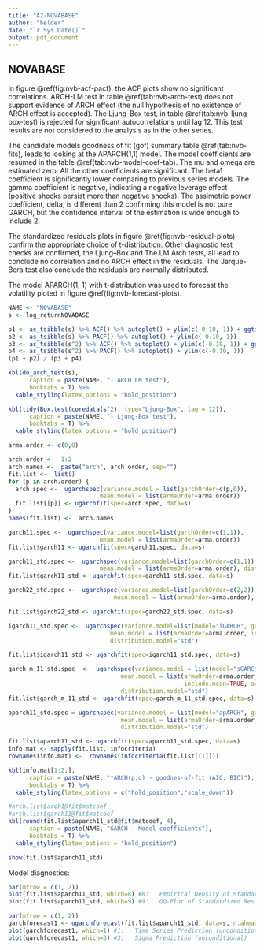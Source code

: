 ```yaml
---
title: "A2-NOVABASE"
author: "helder"
date: "`r Sys.Date()`"
output: pdf_document
---
```


## NOVABASE {-}

In figure \@ref(fig:nvb-acf-pacf), the ACF plots show no significant correlations. ARCH-LM test in table \@ref(tab:nvb-arch-test) does not support evidence of ARCH effect (the null  hypothesis of no existence of ARCH effect is accepted). The Ljung-Box test, in table \@ref(tab:nvb-ljung-box-test) is rejected for significant autocorrelations until lag 12. This test results are not considered to the analysis as in the other series.

The candidate models goodness of fit (gof) summary table \@ref(tab:nvb-fits), leads to looking at the APARCH(1,1) model. 
The model coefficients are resumed in the table \@ref(tab:nvb-model-coef-tab). The mu and omega are estimated zero. All the other coefficients are significant. The beta1 coefficient is significantly lower comparing to previous series models. The gamma coefficient is negative, indicating a negative leverage effect (positive shocks persist more than negative shocks). The assimetric power coefficient, delta, is different than 2 confirming this model is not pure GARCH, but the confidence interval of the estimation is wide enough to include 2.

The standardized residuals plots in figure \@ref(fig:nvb-residual-plots) confirm the appropriate choice of t-distribution. Other diagnostic test checks are confirmed, the Ljung–Box and The LM Arch tests, all lead to conclude no correlation and no ARCH effect in the residuals. The Jarque-Bera test also conclude the residuals are normally distributed.

The model APARCH(1, 1) with t-distribution was used to forecast the volatility ploted in figure \@ref(fig:nvb-forecast-plots).

```r
NAME <- "NOVABASE"
s <- log_returnNOVABASE
```

```r
p1 <- as_tsibble(s) %>% ACF() %>% autoplot() + ylim(c(-0.10, 1)) + ggtitle("log returns")
p2 <- as_tsibble(s) %>% PACF() %>% autoplot() + ylim(c(-0.10, 1))
p3 <- as_tsibble(s^2) %>% ACF() %>% autoplot() + ylim(c(-0.10, 1)) + ggtitle("log returns ^2")
p4 <- as_tsibble(s^2) %>% PACF() %>% autoplot() + ylim(c(-0.10, 1))
(p1 + p2) / (p3 + p4)
```

```r
kbl(do_arch_test(s),
      caption = paste(NAME, "- ARCH LM test"),
      booktabs = T) %>%
  kable_styling(latex_options = "hold_position")
```

```r
kbl(tidy(Box.test(coredata(s^2), type="Ljung-Box", lag = 12)),
      caption = paste(NAME, "- Ljung-Box test"),
      booktabs = T) %>%
  kable_styling(latex_options = "hold_position")
```


```r
arma.order <- c(0,0)

arch.order <-  1:2
arch.names <-  paste("arch", arch.order, sep="")
fit.list <-  list()
for (p in arch.order) {
  arch.spec <-  ugarchspec(variance.model = list(garchOrder=c(p,0)),
                          mean.model = list(armaOrder=arma.order))
  fit.list[[p]] <- ugarchfit(spec=arch.spec, data=s)
}
names(fit.list) <-  arch.names

garch11.spec <-  ugarchspec(variance.model=list(garchOrder=c(1,1)),
                          mean.model = list(armaOrder=arma.order))
fit.list$garch11 <- ugarchfit(spec=garch11.spec, data=s)

garch11_std.spec <-  ugarchspec(variance.model=list(garchOrder=c(1,1)),
                          mean.model = list(armaOrder=arma.order), distribution.model="std")
fit.list$garch11_std <- ugarchfit(spec=garch11_std.spec, data=s)

garch22_std.spec <-  ugarchspec(variance.model=list(garchOrder=c(2,2)),
                              mean.model = list(armaOrder=arma.order), distribution.model="std")

fit.list$garch22_std <- ugarchfit(spec=garch22_std.spec, data=s)

igarch11_std.spec <-  ugarchspec(variance.model=list(model="iGARCH", garchOrder=c(1,1)),
                             mean.model = list(armaOrder=arma.order, include.mean=TRUE),
                             distribution.model="std")

fit.list$igarch11_std <- ugarchfit(spec=igarch11_std.spec, data=s)

garch_m_11_std.spec  <-  ugarchspec(variance.model = list(model="sGARCH", garchOrder=c(1,1)),
                                mean.model = list(armaOrder=arma.order, 
                                                  include.mean=TRUE, archm=TRUE, archpow = 2),
                                distribution.model="std")
fit.list$garch_m_11_std <- ugarchfit(spec=garch_m_11_std.spec, data=s)

aparch11_std.spec = ugarchspec(variance.model = list(model="apARCH", garchOrder=c(1,1)),
                                mean.model = list(armaOrder=arma.order, include.mean=TRUE),
                                distribution.model="std")

fit.list$aparch11_std <- ugarchfit(spec=aparch11_std.spec, data=s)
info.mat <- sapply(fit.list, infocriteria)
rownames(info.mat) <-  rownames(infocriteria(fit.list[[1]]))

kbl(info.mat[1:2,],
      caption = paste(NAME, "*ARCH(p,q) - goodnes-of-fit (AIC, BIC)"),
      booktabs = T) %>%
  kable_styling(latex_options = c("hold_position","scale_down"))
```

```r
#arch.list$arch1@fit$matcoef
#arch.list$garch11@fit$matcoef
kbl(round(fit.list$aparch11_std@fit$matcoef, 4),
      caption = paste(NAME, "GARCH - Model coefficients"),
      booktabs = T) %>%
  kable_styling(latex_options = "hold_position")
```


```r
show(fit.list$aparch11_std)
```

Model diagnostics:
\singlespacing
\begin{verbatim}
GARCH Model : apARCH(1,1)   Mean Model : ARFIMA(0,0,0)    Distribution : std
Weighted Ljung-Box Test on Standardized Residuals
                        statistic p-value
Lag[1]                      3.357 0.06693
Lag[2*(p+q)+(p+q)-1][2]     4.434 0.05766
Lag[4*(p+q)+(p+q)-1][5]     5.135 0.14264
d.o.f=0       H0 : No serial correlation
Weighted Ljung-Box Test on Standardized Squared Residuals
                        statistic p-value
Lag[1]                     0.1885  0.6641
Lag[2*(p+q)+(p+q)-1][5]    0.6997  0.9229
Lag[4*(p+q)+(p+q)-1][9]    2.4711  0.8420
d.o.f=2
Weighted ARCH LM Tests
            Statistic Shape Scale P-Value
ARCH Lag[3]    0.4489 0.500 2.000  0.5029
ARCH Lag[5]    0.6894 1.440 1.667  0.8267
ARCH Lag[7]    2.6321 2.315 1.543  0.5855

```r
jb <- rugarch::BerkowitzTest(residuals(fit.list$aparch11_std, standardize=TRUE))[10:11]
print(paste("Jarque-Bera Test of Normality Statistic:", round(jb$JB, 4), " p-value =", round(jb$JBp, 4) ))
```
\end{verbatim}
\onehalfspacing


```r
par(mfrow = c(1, 2))
plot(fit.list$aparch11_std, which=8) #8:   Empirical Density of Standardized Residuals
plot(fit.list$aparch11_std, which=9) #9:   QQ-Plot of Standardized Residuals
```


```r
par(mfrow = c(1, 2))
garchforecast1 <- ugarchforecast(fit.list$aparch11_std, data=s, n.ahead = 5)
plot(garchforecast1, which=1) #1:   Time Series Prediction (unconditional)
plot(garchforecast1, which=3) #3:   Sigma Prediction (unconditional)
```

